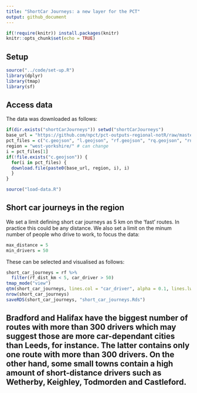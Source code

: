 ```yaml
---
title: "ShortCar Journeys: a new layer for the PCT"
output: github_document
---
```


```r
if(!require(knitr)) install.packages(knitr)
knitr::opts_chunk$set(echo = TRUE)
```

## Setup

```r
source("../code/set-up.R")
library(dplyr)
library(tmap)
library(sf)
```


## Access data

The data was downloaded as follows:

```r
if(dir.exists("shortCarJourneys")) setwd("shortCarJourneys")
base_url = "https://github.com/npct/pct-outputs-regional-notR/raw/master/commute/msoa/"
pct_files = c("c.geojson", "l.geojson", "rf.geojson", "rq.geojson", "rnet.geojson", "z.geojson")
region = "west-yorkshire/" # can change
i = pct_files[1]
if(!file.exists("c.geojson")) {
  for(i in pct_files) {
  download.file(paste0(base_url, region, i), i)
  }
}
```

```r
source("load-data.R")
```

## Short car journeys in the region

We set a limit defining short car journeys as 5 km on the 'fast' routes.
In practice this could be any distance. We also set a limit on the minum number of people who drive to work, to focus the data:

```r
max_distance = 5
min_drivers = 50
```

These can be selected and visualised as follows:

```r
short_car_journeys = rf %>% 
  filter(rf_dist_km < 5, car_driver > 50)
tmap_mode("view")
qtm(short_car_journeys, lines.col = "car_driver", alpha = 0.1, lines.lwd = 4)
nrow(short_car_journeys)
saveRDS(short_car_journeys, "short_car_journeys.Rds")
```

## Bradford and Halifax have the biggest number of routes with more than 300 drivers which may suggest those are more car-dependant cities than Leeds, for instance. The latter contains only one route with more than 300 drivers. On the other hand, some small towns contain a high amount of short-distance drivers such as Wetherby, Keighley, Todmorden and Castleford.    

